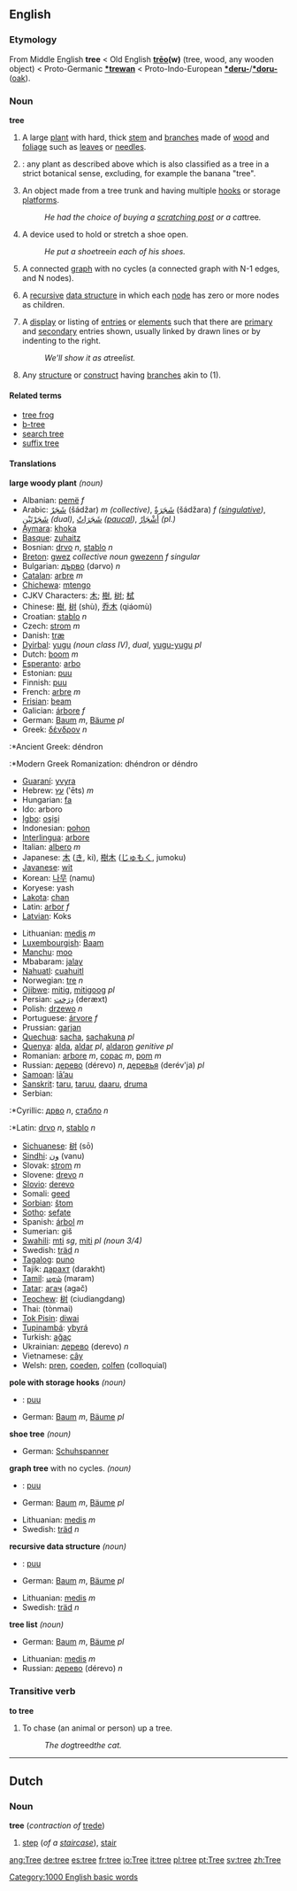 ==English==
{{Wikipedia}}

===Etymology===
From Middle English '''tree''' < Old English '''[[trēo]](w)''' (tree, wood, any wooden object) < Proto-Germanic '''[[*trewan]]''' < Proto-Indo-European '''[[*deru-]]'''/'''[[*doru-]]''' ([[oak]]).

===Noun===
'''tree'''

# A large [[plant]] with hard, thick [[stem]] and [[branch]]es made of [[wood]] and [[foliage]] such as [[leaf|leaves]] or [[needle|needles]].
# {{cattag|Specialized terminology}}: any plant as described above which is also classified as a tree in a strict botanical sense, excluding, for example the banana "tree". 
# An object made from a tree trunk and having multiple [[hook|hooks]] or storage [[platform|platforms]].
#: ''He had the choice of buying a [[scratching post]] or a cat ''tree''.''
# A device used to hold or stretch a shoe open.
#: ''He put a shoe ''tree'' in each of his shoes.'' <!-- Move to [[shoe tree]]? -->
# {{graphtheory}} A connected [[graph]] with no cycles (a connected graph with N-1 edges, and N nodes).
# {{comptheory}} A [[recursive]] [[data structure]] in which each [[node]] has zero or more nodes as children.
# {{gui}} A [[display]] or listing of [[entries]] or [[element|elements]] such that there are [[primary]] and [[secondary]] entries shown, usually linked by drawn lines or by indenting to the right.
#: ''We'll show it as a ''tree'' list.''
# Any [[structure]] or [[construct]] having [[branch]]es akin to (1).

====Related terms====
*[[tree frog]]
*[[b-tree]]
*[[search tree]]
*[[suffix tree]]

====Translations====
'''large woody plant''' ''(noun)''
{{top}}
*Albanian: [[pemë]] ''f''
*Arabic: [[شجر|شَجَرٌ]] (šádžar) ''m (collective)'', [[شجرة|شَجَرَةٌ]] (šádžara) ''f ([[singulative]])'', [[شجر|شَجَرْتَيْنِ]] {{IPAchar|(šadžartéːn)}} ''(dual)'', [[شجر|شَجَرَاتٌ]] {{IPAchar|(šadžaráːt)}} ''([[paucal]])'', [[شجر|أشْجَارٌ]] {{IPAchar|(’ašdžáːr)}} ''(pl.)''
*[[Aymara]]: [[khoka]]
*[[Basque]]: [[zuhaitz]]
*Bosnian: [[drvo]] ''n'', [[stablo]] ''n''
*[[Breton]]: [[gwez]] ''collective noun'' [[gwezenn]] ''f singular''
*Bulgarian: [[дърво]] (dərvo) ''n''
*[[Catalan]]: [[arbre]] ''m''
*[[Chichewa]]: [[mtengo]]
*CJKV Characters: [[木]]; [[樹]], [[树]]; [[栻]]
*Chinese: [[樹]], [[树]] (shù), [[乔木]] (qiáomù)
*Croatian: [[stablo]] ''n''
*Czech: [[strom]] ''m''
*Danish: [[træ]]
*[[Dyirbal]]: [[yugu]] ''(noun class IV)'', {{IPAchar|[[yuguɖaran]]}} ''dual'', [[yugu-yugu]] ''pl''
*Dutch: [[boom]] ''m''
*[[Esperanto]]: [[arbo]]
*Estonian: [[puu]]
*Finnish: [[puu]]
*French: [[arbre]] ''m''
*[[Frisian]]: [[beam]]
*Galician: [[árbore]] ''f''
*German: [[Baum]] ''m'', [[Baum|Bäume]] ''pl''
*Greek: [[δένδρον]] ''n''
:*Ancient Greek: déndron
:*Modern Greek Romanization: dhéndron or déndro
*[[Guaraní]]: [[yvyra]]
*Hebrew: [[עץ]] (‛ēts) ''m''
*Hungarian: [[fa]]
*Ido: arboro
*[[Igbo]]: [[osịsị]]
*Indonesian: [[pohon]]
*[[Interlingua]]: [[arbore]]
*Italian: [[albero]] ''m''
*Japanese: [[木]] ([[き]], ki), [[樹木]] ([[じゅもく]], jumoku)
*[[Javanese]]: [[wit]]
*Korean: [[나무]] (namu)
*Koryese: yash
*[[Lakota]]: [[chan]]
*Latin: [[arbor]] ''f''
*[[Latvian]]: Koks
{{mid}}
*Lithuanian: [[medis]] ''m''
*[[Luxembourgish]]: [[Baam]]
*[[Manchu]]: [[moo#Manchu|moo]]
*Mbabaram: [[jalay]]
*[[Nahuatl]]: [[cuahuitl]]
*Norwegian: [[tre]] ''n''
*[[Ojibwe]]: [[mitig]], [[mitigoog]] ''pl''
*Persian: [[درخت|دِرَخت]] (deræxt)
*Polish: [[drzewo]] ''n''
*Portuguese: [[árvore]] ''f''
*Prussian: [[garjan]]
*[[Quechua]]: [[sacha]], [[sachakuna]] ''pl''
*[[Quenya]]: [[alda]], [[aldar]] ''pl'', [[aldaron]] ''genitive pl''
*Romanian: [[arbore]] ''m'', [[copac]] ''m'', [[pom]] ''m''
*Russian: [[дерево]] (dérevo) ''n'', [[дерево|деревья]] (derév'ja) ''pl''
*[[Samoan]]: [[lā’au]]
*[[Sanskrit]]: [[taru]], [[taruu]], [[daaru]], [[druma]]
*Serbian:
:*Cyrillic: [[дрво]] ''n'', [[стабло]] ''n''
:*Latin: [[drvo]] ''n'', [[stablo]] ''n''
*[[Sichuanese]]: [[树]] (sō)
*[[Sindhi]]: [[ون]] (vanu)
*Slovak: [[strom]] ''m''
*Slovene: [[drevo]] ''n''
*[[Slovio]]: [[derevo]]
*Somali: [[geed]]
*[[Sorbian]]: [[štom]] 
*[[Sotho]]: [[sefate]]
*Spanish: [[árbol]] ''m''
*Sumerian: giš
*[[Swahili]]: [[mti]] ''sg'', [[mti|miti]] ''pl (noun 3/4)''
*Swedish: [[träd]] ''n''
*[[Tagalog]]: [[puno]]
*Tajik: [[дарахт]] (darakht)
*[[Tamil]]: [[மரம்]] (maram)
*[[Tatar]]: [[агач]] (agač)
*[[Teochew]]: [[树]] (ciudiangdang)
*Thai: {{THchar|[[ต้นไม้]]}} (tònmai)
*[[Tok Pisin]]: [[diwai]]
*[[Tupinambá]]: [[ybyrá]]
*Turkish: [[ağaç]]
*Ukrainian: [[дерево]] (derevo) ''n''
*Vietnamese: [[cây]]
*Welsh: [[pren]], [[coeden]], [[colfen]] (colloquial)
{{bottom}}


'''pole with storage hooks''' ''(noun)''
{{top}}
<!--languages from A to I go here-->
*{{fi}}: [[puu]]
*German: [[Baum]] ''m'', [[Baum|Bäume]] ''pl''
{{mid}}
<!--languages from J to Z go here-->
{{bottom}}


'''shoe tree''' ''(noun)''
{{top}}
<!--languages from A to I go here-->
*German: [[Schuhspanner]]
{{mid}}
<!--languages from J to Z go here-->
{{bottom}}


{{graphtheory}} '''graph tree''' with no cycles. ''(noun)''
{{top}}
<!--languages from A to I go here-->
*{{fi}}: [[puu]]
*German: [[Baum]] ''m'', [[Baum|Bäume]] ''pl''
{{mid}}
<!--languages from J to Z go here-->
*Lithuanian: [[medis]] ''m''
*Swedish: [[träd]] ''n''
{{bottom}}

{{comptheory}} '''recursive data structure''' ''(noun)''
{{top}}
<!--languages from A to I go here-->
*{{fi}}: [[puu]]
*German: [[Baum]] ''m'', [[Baum|Bäume]] ''pl''
{{mid}}
<!--languages from J to Z go here-->
*Lithuanian: [[medis]] ''m''
*Swedish: [[träd]] ''n''
{{bottom}}

{{gui}} '''tree list''' ''(noun)''
{{top}}
<!--languages from A to I go here-->
*German: [[Baum]] ''m'', [[Baum|Bäume]] ''pl''
{{mid}}
<!--languages from J to Z go here-->
*Lithuanian: [[medis]] ''m''
*Russian: [[дерево]] (dérevo) ''n''
{{bottom}}

===Transitive verb===
'''to tree'''

#To chase (an animal or person) up a tree.
#: ''The dog ''treed'' the cat.''

----

==Dutch==
===Noun===
'''tree''' (''contraction of'' [[trede]])

#[[step]] (''of a [[staircase]]''), [[stair]]

[[Category:1000 English basic words]]

[[ang:Tree]]
[[de:tree]]
[[es:tree]]
[[fr:tree]]
[[io:Tree]]
[[it:tree]]
[[pl:tree]]
[[pt:Tree]]
[[sv:tree]]
[[zh:Tree]]